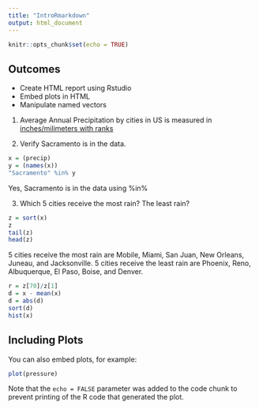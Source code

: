 ```yaml
---
title: "IntroRmarkdown"
output: html_document
---
```


```r
knitr::opts_chunk$set(echo = TRUE)
```

## Outcomes
+ Create HTML report using Rstudio
+ Embed plots in HTML
+ Manipulate named vectors

1. Average Annual Precipitation by cities in US is measured in [inches/milimeters with ranks](https://www.currentresults.com/Weather/US/average-annual-precipitation-by-city.php)

2. Verify Sacramento is in the data.
```r
x = (precip)
y = (names(x))
"Sacramento" %in% y
```
  Yes, Sacramento is in the data using %in%

3. Which 5 cities receive the most rain? The least rain?
```r
z = sort(x)
z
tail(z)
head(z)
```
  5 cities receive the most rain are Mobile, Miami, San Juan, New Orleans, Juneau, and Jacksonville. 5 cities receive the least rain are Phoenix, Reno, Albuquerque, El Paso, Boise, and Denver.
```r
r = z[70]/z[1]
d = x - mean(x)
d = abs(d)
sort(d)
hist(x)
```

## Including Plots

You can also embed plots, for example:

```r
plot(pressure)
```

Note that the `echo = FALSE` parameter was added to the code chunk to prevent printing of the R code that generated the plot.
